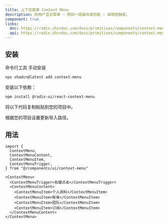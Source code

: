 ```yaml
---
title: 上下文菜单 Context Menu
description: 向用户显示菜单 — 例如一组操作或功能 — 由按钮触发。
component: true
links:
  doc: https://radix.zhcndoc.com/docs/primitives/components/context-menu
  api: https://radix.zhcndoc.com/docs/primitives/components/context-menu#api-reference
---
```


<ComponentPreview
  name="context-menu-demo"
  description="带有子菜单项的上下文菜单。"
/>

## 安装

<CodeTabs>

<TabsList>
  <TabsTrigger value="cli">命令行工具</TabsTrigger>
  <TabsTrigger value="manual">手动安装</TabsTrigger>
</TabsList>
<TabsContent value="cli">

```bash
npx shadcn@latest add context-menu
```

</TabsContent>

<TabsContent value="manual">

<Steps>

<Step>安装以下依赖：</Step>

```bash
npm install @radix-ui/react-context-menu
```

<Step>将以下代码复制粘贴到您的项目中。</Step>

<ComponentSource name="context-menu" title="components/ui/context-menu.tsx" />

<Step>根据您的项目设置更新导入路径。</Step>

</Steps>

</TabsContent>

</CodeTabs>

## 用法

```tsx showLineNumbers
import {
  ContextMenu,
  ContextMenuContent,
  ContextMenuItem,
  ContextMenuTrigger,
} from "@/components/ui/context-menu"
```

```tsx showLineNumbers
<ContextMenu>
  <ContextMenuTrigger>右键点击</ContextMenuTrigger>
  <ContextMenuContent>
    <ContextMenuItem>个人资料</ContextMenuItem>
    <ContextMenuItem>账单</ContextMenuItem>
    <ContextMenuItem>团队</ContextMenuItem>
    <ContextMenuItem>订阅</ContextMenuItem>
  </ContextMenuContent>
</ContextMenu>
```
